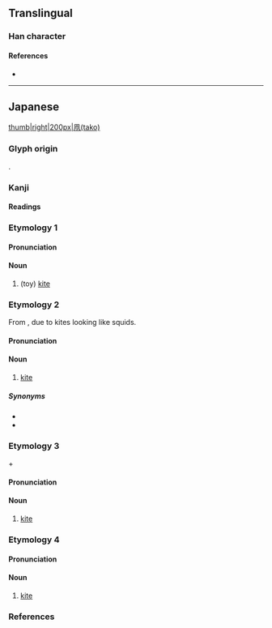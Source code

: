 {{character info}}
==Translingual==

===Han character===
{{Han char|rn=16|rad=几|as=03|sn=5|four=|canj=HNLB|ids=⿵⺇巾}}

====References====
* {{Han ref|kx=0134.081|dkj=01749|dj=0299.190|hdz=10276.111|uh=51E7|ud=20967}}

----

==Japanese==
[[file:Takoagetaikai873.JPG|thumb|right|200px|凧(tako)]]

===Glyph origin===
{{ja-etym-kokuji}}.

===Kanji===
{{ja-kanji|grade=n|rs=几03}}

====Readings====
{{ja-readings
|kun=たこ-, いかのぼり-
}}

===Etymology 1===
{{ja-kanjitab|たこ|yomi=k|alt=紙鳶}}

====Pronunciation====
{{ja-pron|たこ|y=k|acc=1|acc_ref=DJR}}

====Noun====
{{ja-noun|たこ}}

# (toy) [[kite]] {{gloss|a tethered object lifted by wind}}

===Etymology 2===
{{ja-kanjitab|yomi=o|alt=紙鳶}}

From {{ja-r|烏賊|いか|[[squid]]}}, due to kites looking like squids.

====Pronunciation====
{{ja-pron|いか|y=k|acc=0|acc_ref=DJR}}

====Noun====
{{ja-noun|いか}}

# {{lb|ja|Kansai}} [[kite]]

=====Synonyms=====
* {{ja-r|凧|たこ}}
* {{ja-r|凧|いかのぼり}}

===Etymology 3===
{{ja-kanjitab|いかのぼり|yomi=k|alt=紙鳶}}
{{ja-r|烏賊|いか|[[squid]]}} + {{ja-r|幟|のぼり|[[flag]]; [[banner]]}}

====Pronunciation====
{{ja-pron|いかのぼり|y=k|acc=3|acc_ref=DJR}}

====Noun====
{{ja-noun|いかのぼり}}

# [[kite]]

===Etymology 4===
{{ja-kanjitab|はた|yomi=k}}

====Pronunciation====
{{ja-pron|はた|y=k|acc=2|acc_ref=DJR}}

====Noun====
{{ja-noun|はた}}

# [[kite]]

===References===
<references/>